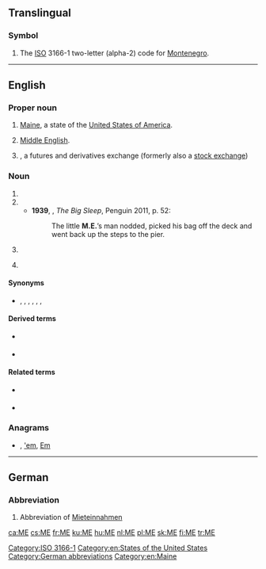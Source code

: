 {{also|Appendix:Variations of "me"}}
==Translingual==

===Symbol===
{{head|mul|symbol}}
# The [[ISO]] 3166-1 two-letter (alpha-2) code for [[Montenegro]].

[[Category:ISO 3166-1]]

----

==English==

===Proper noun===
{{en-proper noun}}

# {{lb|en|initialism}} [[Maine]], a state of the [[United States of America]].
# {{lb|en|linguistics|initialism}} [[Middle English]].
# {{w|lang=en|Montreal Exchange}}, a futures and derivatives exchange (formerly also a [[stock exchange]])

===Noun===
{{en-noun}}

# {{initialism of|lang=en|master of engineering}}
# {{initialism of|lang=en|medical examiner}}
#* '''1939''', {{w|Raymond Chandler}}, ''The Big Sleep'', Penguin 2011, p. 52:
#*: The little '''M.E.'''’s man nodded, picked his bag off the deck and went back up the steps to the pier.
# {{abbreviation of|lang=en|myalgic encephalomyelitis}}
# {{label|en|aerospace}} {{abbreviation of|lang=en|main engine}}

====Synonyms====
* {{sense|master of engineering}} {{l|en|M. Eng.}} , {{l|en|M.Eng.}} , {{l|en|M.Eng}} , {{l|en|MEng}} , {{l|en|MASc}} , {{l|en|M.A.Sc.}} , {{l|en|M. A. Sc.}}

====Derived terms====
* {{sense|myalgic encephalomyelitis}} {{l|en|ME/CFS}}
* {{sense|main engine}} {{l|en|MECO|gloss=main engine cut-off}}

====Related terms====
* {{sense|main engine}} {{l|en|SE|gloss=sustainer engine}}
* {{sense|master of engineering}} {{l|en|BE|gloss=bachelor of engineering}}

===Anagrams===
* {{l|en|em}} , [['em#English|'em]], [[Em#English|Em]]

[[Category:en:States of the United States]]

----

==German==

===Abbreviation===
{{rfc-header|Abbreviation}}
{{head|de|abbreviation}}

# {{lb|de|real estate listing}} Abbreviation of [[Mieteinnahmen]]

[[Category:German abbreviations]]
[[Category:en:Maine]]

[[ca:ME]]
[[cs:ME]]
[[fr:ME]]
[[ku:ME]]
[[hu:ME]]
[[nl:ME]]
[[pl:ME]]
[[sk:ME]]
[[fi:ME]]
[[tr:ME]]